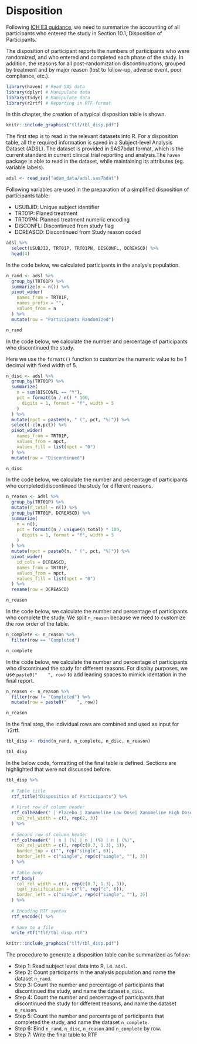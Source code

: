 # Disposition {#disposition}

Following [ICH E3 guidance](https://database.ich.org/sites/default/files/E3_Guideline.pdf), 
we need to summarize the accounting of all participants who entered the study in Section 10.1, Disposition of Participants.

The disposition of participant reports the numbers of participants who were randomized, 
and who entered and completed each phase of the study. 
In addition, the reasons for all post-randomization discontinuations, 
grouped by treatment and by major reason (lost to follow-up, adverse event, poor compliance, etc.).


```r
library(haven) # Read SAS data
library(dplyr) # Manipulate data
library(tidyr) # Manipulate data
library(r2rtf) # Reporting in RTF format
```

In this chapter, the creation of a typical disposition table is shown.

```r
knitr::include_graphics("tlf/tbl_disp.pdf")
```

The first step is to read in the relevant datasets into R.
For a disposition table, all the required information is saved in a Subject-level Analysis Dataset (ADSL).
The dataset is provided in SAS7bdat format, which is the current standard in current clinical trial reporting and analysis.The `haven` package is able to read in the dataset, while maintaining its attributes (eg. variable labels).

```r
adsl <- read_sas("adam_data/adsl.sas7bdat")
```

Following variables are used in the preparation of a simplified disposition of participants table:

-   USUBJID: Unique subject identifier
-   TRT01P: Planed treatment
-   TRT01PN: Planned treatment numeric encoding
-   DISCONFL: Discontinued from study flag
-   DCREASCD: Discontinued from Study reason coded

```r
adsl %>%
  select(USUBJID, TRT01P, TRT01PN, DISCONFL, DCREASCD) %>%
  head(4)
```

In the code below, we calculated participants in the analysis population.


```r
n_rand <- adsl %>%
  group_by(TRT01P) %>%
  summarize(n = n()) %>%
  pivot_wider(
    names_from = TRT01P,
    names_prefix = "",
    values_from = n
  ) %>%
  mutate(row = "Participants Randomized")

n_rand
```

In the code below, we calculate the number and percentage of participants who discontinued the study.

Here we use the `formatC()` function to customize the numeric value to be 1 decimal with fixed width of 5.

```r
n_disc <- adsl %>%
  group_by(TRT01P) %>%
  summarize(
    n = sum(DISCONFL == "Y"),
    pct = formatC(n / n() * 100,
      digits = 1, format = "f", width = 5
    )
  ) %>%
  mutate(npct = paste0(n, " (", pct, "%)")) %>%
  select(-c(n,pct)) %>%
  pivot_wider(
    names_from = TRT01P,
    values_from = npct,
    values_fill = list(npct = "0")
  ) %>%
  mutate(row = "Discontinued")

n_disc
```

In the code below, we calculate the number and percentage of participants who completed/discontinued the study for different reasons.

```r
n_reason <- adsl %>%
  group_by(TRT01P) %>%
  mutate(n_total = n()) %>%
  group_by(TRT01P, DCREASCD) %>%
  summarize(
    n = n(),
    pct = formatC(n / unique(n_total) * 100,
      digits = 1, format = "f", width = 5
    )
  ) %>%
  mutate(npct = paste0(n, " (", pct, "%)")) %>%
  pivot_wider(
    id_cols = DCREASCD,
    names_from = TRT01P,
    values_from = npct,
    values_fill = list(npct = "0")
  ) %>%
  rename(row = DCREASCD)

n_reason
```

In the code below, we calculate the number and percentage of participants who complete the study.
We split `n_reason` because we need to customize the row order of the table.


```r
n_complete <- n_reason %>% 
  filter(row == "Completed")

n_complete
```

In the code below, we calculate the number and percentage of participants who discontinued the study for different reasons.
For display purposes, we use `paste0("    ", row)` to add leading spaces to mimick identation in the final report.

```r
n_reason <- n_reason %>%
  filter(row != "Completed") %>%
  mutate(row = paste0("    ", row))

n_reason
```

In the final step, the individual rows are combined and used as input for `r2rtf.

```r
tbl_disp <- rbind(n_rand, n_complete, n_disc, n_reason)

tbl_disp
```

In the below code, formatting of the final table is defined. Sections are highlighted that were not discussed before.

```r
tbl_disp %>%
  
  # Table title
  rtf_title("Disposition of Participants") %>%
  
  # First row of column header
  rtf_colheader(" | Placebo | Xanomeline Low Dose| Xanomeline High Dose",
    col_rel_width = c(3, rep(2, 3))
  ) %>%
  
  # Second row of column header
  rtf_colheader(" | n | (%) | n | (%) | n | (%)",
    col_rel_width = c(3, rep(c(0.7, 1.3), 3)),
    border_top = c("", rep("single", 6)),
    border_left = c("single", rep(c("single", ""), 3))
  ) %>%
  
  # Table body
  rtf_body(
    col_rel_width = c(3, rep(c(0.7, 1.3), 3)),
    text_justification = c("l", rep("c", 6)),
    border_left = c("single", rep(c("single", ""), 3))
  ) %>%
  
  # Encoding RTF syntax
  rtf_encode() %>%
  
  # Save to a file
  write_rtf("tlf/tbl_disp.rtf")
```

```r
knitr::include_graphics("tlf/tbl_disp.pdf")
```

The procedure to generate a disposition table can be summarized as follow:

-   Step 1: Read subject level data into R, i.e. `adsl`.
-   Step 2: Count participants in the analysis population and name the dataset `n_rand`.
-   Step 3: Count the number and percentage of participants that discontinued the study, and name the dataset `n_disc`.
-   Step 4: Count the number and percentage of participants that discontinued the study for different reasons, and name the dataset `n_reason`.
-   Step 5: Count the number and percentage of participants that completed the study, and name the dataset `n_complete`.
-   Step 6: Bind `n_rand`, `n_disc`, `n_reason` and `n_complete` by row. 
-   Step 7: Write the final table to RTF
